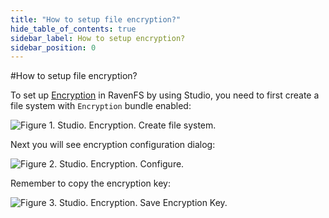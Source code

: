 ```yaml
---
title: "How to setup file encryption?"
hide_table_of_contents: true
sidebar_label: How to setup encryption?
sidebar_position: 0
---
```



#How to setup file encryption?

To set up [Encryption](../../server/bundles/encryption.mdx) in RavenFS by using Studio, you need to first create a file system with 
`Encryption` bundle enabled:

![Figure 1. Studio. Encryption. Create file system.](./assets/encryption-1.png)  

Next you will see encryption configuration dialog:

![Figure 2. Studio. Encryption. Configure.](./assets/encryption-2.png)  

Remember to copy the encryption key:

![Figure 3. Studio. Encryption. Save Encryption Key.](./assets/encryption-3.png) 